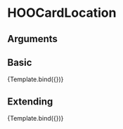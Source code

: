 
<Meta title="Components/Cards/Document Card/Elements/HOOCardLocation" component={HOOCardLocation} />

# HOOCardLocation


## Arguments

<ArgTypes of={HOOCardLocation} />


## Basic
<Canvas>
  <Story 
    name="Basic"
    args = { 
      { location: "Location Value" }
    }>
    {Template.bind({})}
  </Story>
</Canvas>

## Extending
<Canvas>
  <Story 
    name="Extending"
    args = { 
     { location: "Location Value", rootElementAttributes: { style: { backgroundColor: "mintcream" } }}
    }>
    {Template.bind({})}
  </Story>
</Canvas>